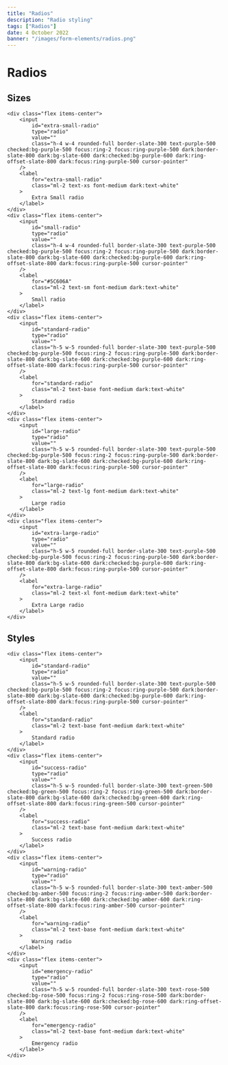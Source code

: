```yaml
---
title: "Radios"
description: "Radio styling"
tags: ["Radios"]
date: 4 October 2022
banner: "/images/form-elements/radios.png"
---
```


# Radios

## Sizes

```html-preview
<div class="flex items-center">
    <input
        id="extra-small-radio"
        type="radio"
        value=""
        class="h-4 w-4 rounded-full border-slate-300 text-purple-500 checked:bg-purple-500 focus:ring-2 focus:ring-purple-500 dark:border-slate-800 dark:bg-slate-600 dark:checked:bg-purple-600 dark:ring-offset-slate-800 dark:focus:ring-purple-500 cursor-pointer"
    />
    <label
        for="extra-small-radio"
        class="ml-2 text-xs font-medium dark:text-white"
    >
        Extra Small radio
    </label>
</div>
<div class="flex items-center">
    <input
        id="small-radio"
        type="radio"
        value=""
        class="h-4 w-4 rounded-full border-slate-300 text-purple-500 checked:bg-purple-500 focus:ring-2 focus:ring-purple-500 dark:border-slate-800 dark:bg-slate-600 dark:checked:bg-purple-600 dark:ring-offset-slate-800 dark:focus:ring-purple-500 cursor-pointer"
    />
    <label
        for="#5C606A"
        class="ml-2 text-sm font-medium dark:text-white"
    >
        Small radio
    </label>
</div>
<div class="flex items-center">
    <input
        id="standard-radio"
        type="radio"
        value=""
        class="h-5 w-5 rounded-full border-slate-300 text-purple-500 checked:bg-purple-500 focus:ring-2 focus:ring-purple-500 dark:border-slate-800 dark:bg-slate-600 dark:checked:bg-purple-600 dark:ring-offset-slate-800 dark:focus:ring-purple-500 cursor-pointer"
    />
    <label
        for="standard-radio"
        class="ml-2 text-base font-medium dark:text-white"
    >
        Standard radio
    </label>
</div>
<div class="flex items-center">
    <input
        id="large-radio"
        type="radio"
        value=""
        class="h-5 w-5 rounded-full border-slate-300 text-purple-500 checked:bg-purple-500 focus:ring-2 focus:ring-purple-500 dark:border-slate-800 dark:bg-slate-600 dark:checked:bg-purple-600 dark:ring-offset-slate-800 dark:focus:ring-purple-500 cursor-pointer"
    />
    <label
        for="large-radio"
        class="ml-2 text-lg font-medium dark:text-white"
    >
        Large radio
    </label>
</div>
<div class="flex items-center">
    <input
        id="extra-large-radio"
        type="radio"
        value=""
        class="h-5 w-5 rounded-full border-slate-300 text-purple-500 checked:bg-purple-500 focus:ring-2 focus:ring-purple-500 dark:border-slate-800 dark:bg-slate-600 dark:checked:bg-purple-600 dark:ring-offset-slate-800 dark:focus:ring-purple-500 cursor-pointer"
    />
    <label
        for="extra-large-radio"
        class="ml-2 text-xl font-medium dark:text-white"
    >
        Extra Large radio
    </label>
</div>
```

## Styles

```html-preview
<div class="flex items-center">
    <input
        id="standard-radio"
        type="radio"
        value=""
        class="h-5 w-5 rounded-full border-slate-300 text-purple-500 checked:bg-purple-500 focus:ring-2 focus:ring-purple-500 dark:border-slate-800 dark:bg-slate-600 dark:checked:bg-purple-600 dark:ring-offset-slate-800 dark:focus:ring-purple-500 cursor-pointer"
    />
    <label
        for="standard-radio"
        class="ml-2 text-base font-medium dark:text-white"
    >
        Standard radio
    </label>
</div>
<div class="flex items-center">
    <input
        id="success-radio"
        type="radio"
        value=""
        class="h-5 w-5 rounded-full border-slate-300 text-green-500 checked:bg-green-500 focus:ring-2 focus:ring-green-500 dark:border-slate-800 dark:bg-slate-600 dark:checked:bg-green-600 dark:ring-offset-slate-800 dark:focus:ring-green-500 cursor-pointer"
    />
    <label
        for="success-radio"
        class="ml-2 text-base font-medium dark:text-white"
    >
        Success radio
    </label>
</div>
<div class="flex items-center">
    <input
        id="warning-radio"
        type="radio"
        value=""
        class="h-5 w-5 rounded-full border-slate-300 text-amber-500 checked:bg-amber-500 focus:ring-2 focus:ring-amber-500 dark:border-slate-800 dark:bg-slate-600 dark:checked:bg-amber-600 dark:ring-offset-slate-800 dark:focus:ring-amber-500 cursor-pointer"
    />
    <label
        for="warning-radio"
        class="ml-2 text-base font-medium dark:text-white"
    >
        Warning radio
    </label>
</div>
<div class="flex items-center">
    <input
        id="emergency-radio"
        type="radio"
        value=""
        class="h-5 w-5 rounded-full border-slate-300 text-rose-500 checked:bg-rose-500 focus:ring-2 focus:ring-rose-500 dark:border-slate-800 dark:bg-slate-600 dark:checked:bg-rose-600 dark:ring-offset-slate-800 dark:focus:ring-rose-500 cursor-pointer"
    />
    <label
        for="emergency-radio"
        class="ml-2 text-base font-medium dark:text-white"
    >
        Emergency radio
    </label>
</div>
```
